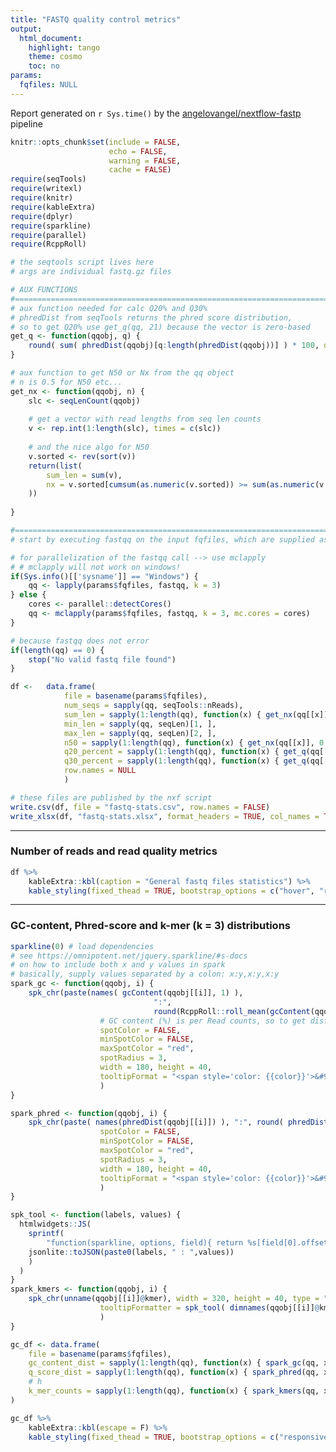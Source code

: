 ```yaml
---
title: "FASTQ quality control metrics"
output:
  html_document:
    highlight: tango
    theme: cosmo
    toc: no
params:
  fqfiles: NULL
---
```


Report generated on `r Sys.time()` by the [angelovangel/nextflow-fastp](https://github.com/angelovangel/nextflow-fastp) pipeline

```r
knitr::opts_chunk$set(include = FALSE, 
                      echo = FALSE, 
                      warning = FALSE, 
                      cache = FALSE)
require(seqTools)
require(writexl)
require(knitr)
require(kableExtra)
require(dplyr)
require(sparkline)
require(parallel)
require(RcppRoll)
```

```r
# the seqtools script lives here
# args are individual fastq.gz files

# AUX FUNCTIONS
#=======================================================================
# aux function needed for calc Q20% and Q30%
# phredDist from seqTools returns the phred score distribution, 
# so to get Q20% use get_q(qq, 21) because the vector is zero-based
get_q <- function(qqobj, q) {
	round( sum( phredDist(qqobj)[q:length(phredDist(qqobj))] ) * 100, digits = 2)
}

# aux function to get N50 or Nx from the qq object
# n is 0.5 for N50 etc...
get_nx <- function(qqobj, n) {
	slc <- seqLenCount(qqobj)
	
	# get a vector with read lengths from seq len counts
	v <- rep.int(1:length(slc), times = c(slc))
	
	# and the nice algo for N50
	v.sorted <- rev(sort(v))
	return(list(
		sum_len = sum(v),
		nx = v.sorted[cumsum(as.numeric(v.sorted)) >= sum(as.numeric(v.sorted)) * n][1]
	))
	
}

#=======================================================================
# start by executing fastqq on the input fqfiles, which are supplied as params by the calling script

# for parallelization of the fastqq call --> use mclapply
# # mclapply will not work on windows!
if(Sys.info()[['sysname']] == "Windows") {
	qq <- lapply(params$fqfiles, fastqq, k = 3)
} else {
	cores <- parallel::detectCores()
	qq <- mclapply(params$fqfiles, fastqq, k = 3, mc.cores = cores)
}

# because fastqq does not error
if(length(qq) == 0) {
	stop("No valid fastq file found")
}

df <-	data.frame(
			file = basename(params$fqfiles),
			num_seqs = sapply(qq, seqTools::nReads),
			sum_len = sapply(1:length(qq), function(x) { get_nx(qq[[x]], 0.5)$sum_len } ), # total nucleotides
			min_len = sapply(qq, seqLen)[1, ],
			max_len = sapply(qq, seqLen)[2, ],
			n50 = sapply(1:length(qq), function(x) { get_nx(qq[[x]], 0.5)$nx } ),
			q20_percent = sapply(1:length(qq), function(x) { get_q(qq[[x]], 21) } ),
			q30_percent = sapply(1:length(qq), function(x) { get_q(qq[[x]], 31) } ),
			row.names = NULL
			)

# these files are published by the nxf script
write.csv(df, file = "fastq-stats.csv", row.names = FALSE)
write_xlsx(df, "fastq-stats.xlsx", format_headers = TRUE, col_names = TRUE)

```

***

### Number of reads and read quality metrics

```r
df %>%
	kableExtra::kbl(caption = "General fastq files statistics") %>%
	kable_styling(fixed_thead = TRUE, bootstrap_options = c("hover", "responsive"))
```

***

### GC-content, Phred-score and k-mer (k = 3) distributions
```r
sparkline(0) # load dependencies
# see https://omnipotent.net/jquery.sparkline/#s-docs
# on how to include both x and y values in spark
# basically, supply values separated by a colon: x:y,x:y,x:y
spark_gc <- function(qqobj, i) {
	spk_chr(paste(names( gcContent(qqobj[[i]], 1) ), 
								":", 
								round(RcppRoll::roll_mean(gcContent(qqobj[[i]], 1), n = 10)/qqobj[[i]]@nReads, 3), sep = ""), 
					# GC content (%) is per Read counts, so to get dist divide by read count
					spotColor = FALSE,
					minSpotColor = FALSE,
					maxSpotColor = "red",
					spotRadius = 3,
					width = 180, height = 40,
					tooltipFormat = "<span style='color: {{color}}'>&#9679;</span> {{prefix}}avg GC% {{x}} : {{y}} {{suffix}}</span>"
					)
}

spark_phred <- function(qqobj, i) {
	spk_chr(paste( names(phredDist(qqobj[[i]]) ), ":", round( phredDist(qqobj[[i]]), 3 ), sep = ""), 
					spotColor = FALSE,
					minSpotColor = FALSE,
					maxSpotColor = "red",
					spotRadius = 3,
					width = 180, height = 40,
					tooltipFormat = "<span style='color: {{color}}'>&#9679;</span> {{prefix}}q-score {{x}} : {{y}} {{suffix}}</span>"
					)
}

spk_tool <- function(labels, values) {
  htmlwidgets::JS(
    sprintf(
		"function(sparkline, options, field){ return %s[field[0].offset]; }",
    jsonlite::toJSON(paste0(labels, " : ",values))
    )
  )
}
spark_kmers <- function(qqobj, i) {
	spk_chr(unname(qqobj[[i]]@kmer), width = 320, height = 40, type = "bar",
					tooltipFormatter = spk_tool( dimnames(qqobj[[i]]@kmer)[[1]], qqobj[[i]]@kmer )
					)
}

gc_df <- data.frame(
	file = basename(params$fqfiles),
	gc_content_dist = sapply(1:length(qq), function(x) { spark_gc(qq, x) }),
	q_score_dist = sapply(1:length(qq), function(x) { spark_phred(qq, x) }),
	# h
	k_mer_counts = sapply(1:length(qq), function(x) { spark_kmers(qq, x) })
)

gc_df %>%
	kableExtra::kbl(escape = F) %>%
	kable_styling(fixed_thead = TRUE, bootstrap_options = c("responsive"))

```


